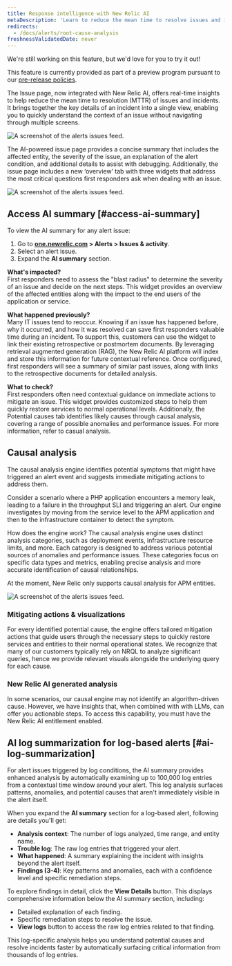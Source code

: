 ```yaml
---
title: Response intelligence with New Relic AI
metaDescription: 'Learn to reduce the mean time to resolve issues and incidents by using New Relic AI with response intelligence.'
redirects:
  - /docs/alerts/root-cause-analysis
freshnessValidatedDate: never
---
```


<Callout title="preview">
  We're still working on this feature, but we'd love for you to try it out!

  This feature is currently provided as part of a preview program pursuant to our [pre-release policies](/docs/licenses/license-information/referenced-policies/new-relic-pre-release-policy).
</Callout>

The Issue page, now integrated with New Relic AI, offers real-time insights to help reduce the mean time to resolution (MTTR) of issues and incidents. It brings together the key details of an incident into a single view, enabling you to quickly understand the context of an issue without navigating through multiple screens.

<img
  title="The alerts issues feed."
  alt="A screenshot of the alerts issues
  feed."
  src="/images/accounts_screenshot-full_issue-feed.webp"
/>

The AI-powered issue page provides a concise summary that includes the affected entity, the severity of the issue, an explanation of the alert condition, and additional details to assist with debugging. Additionally, the issue page includes a new ‘overview’ tab with three widgets that address the most critical questions first responders ask when dealing with an issue.

<img
  title="The alerts issues feed."
  alt="A screenshot of the alerts issues
  feed."
  src="/images/nr-ai-summary.webp"
/>

## Access AI summary [#access-ai-summary]

To view the AI summary for any alert issue:

1. Go to **[one.newrelic.com](https://one.newrelic.com) > Alerts > Issues & activity**.
2. Select an alert issue.
3. Expand the <DNT>**AI summary**</DNT> section.

**What's impacted?**<br/>
First responders need to assess the "blast radius" to determine the severity of an issue and decide on the next steps. This widget provides an overview of the affected entities along with the impact to the end users of the application or service.

**What happened previously?**<br/>
Many IT issues tend to reoccur. Knowing if an issue has happened before, why it occurred, and how it was resolved can save first responders valuable time during an incident. To support this, customers can use the widget to link their existing retrospective or postmortem documents. By leveraging retrieval augmented generation (RAG), the New Relic AI platform will index and store this information for future contextual reference. Once configured, first responders will see a summary of similar past issues, along with links to the retrospective documents for detailed analysis.

**What to check?**<br/>
First responders often need contextual guidance on immediate actions to mitigate an issue. This widget provides customized steps to help them quickly restore services to normal operational levels. Additionally, the Potential causes tab identifies likely causes through causal analysis, covering a range of possible anomalies and performance issues. For more information, refer to casual analysis.

## Causal analysis
The causal analysis engine identifies potential symptoms that might have triggered an alert event and suggests immediate mitigating actions to address them.

Consider a scenario where a PHP application encounters a memory leak, leading to a failure in the throughput SLI and triggering an alert. Our engine investigates by moving from the service level to the APM application and then to the infrastructure container to detect the symptom.

How does the engine work? The causal analysis engine uses distinct analysis categories, such as deployment events, infrastructure resource limits, and more. Each category is designed to address various potential sources of anomalies and performance issues. These categories focus on specific data types and metrics, enabling precise analysis and more accurate identification of causal relationships.

At the moment, New Relic only supports causal analysis for APM entities. 

<img
  title="The alerts issues feed."
  alt="A screenshot of the alerts issues
  feed."
  src="/images/potential_issues.webp"
/>

### Mitigating actions & visualizations

For every identified potential cause, the engine offers tailored mitigation actions that guide users through the necessary steps to quickly restore services and entities to their normal operational states. We recognize that many of our customers typically rely on NRQL to analyze significant queries, hence we provide relevant visuals alongside the underlying query for each cause.

### New Relic AI generated analysis

In some scenarios, our causal engine may not identify an algorithm-driven cause. However, we have insights that, when combined with with LLMs, can offer you actionable steps. To access this capability, you must have the New Relic AI entitlement enabled.

## AI log summarization for log-based alerts [#ai-log-summarization]

For alert issues triggered by log conditions, the AI summary provides enhanced analysis by automatically examining up to 100,000 log entries from a contextual time window around your alert. This log analysis surfaces patterns, anomalies, and potential causes that aren't immediately visible in the alert itself.

When you expand the <DNT>**AI summary**</DNT> section for a log-based alert, following are details you'll get:

* <DNT>**Analysis context**</DNT>: The number of logs analyzed, time range, and entity name.
* <DNT>**Trouble log**</DNT>: The raw log entries that triggered your alert.
* <DNT>**What happened**</DNT>: A summary explaining the incident with insights beyond the alert itself.
* <DNT>**Findings (3-4)**</DNT>: Key patterns and anomalies, each with a confidence level and specific remediation steps.

To explore findings in detail, click the <DNT>**View Details**</DNT> button. This displays comprehensive information below the AI summary section, including:

* Detailed explanation of each finding.
* Specific remediation steps to resolve the issue.
* <DNT>**View logs**</DNT> button to access the raw log entries related to that finding.

This log-specific analysis helps you understand potential causes and resolve incidents faster by automatically surfacing critical information from thousands of log entries.


